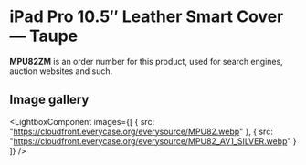 
# iPad Pro 10.5″ Leather Smart Cover — Taupe

<Callout type='info' emoji='👉🏻'>**MPU82ZM** is an order number for this product, used for search engines, auction websites and such.</Callout>

## Image gallery

<LightboxComponent
    images={[
      {
        src: "https://cloudfront.everycase.org/everysource/MPU82.webp"
      },
      {
        src: "https://cloudfront.everycase.org/everysource/MPU82_AV1_SILVER.webp"
      }
    ]}
  />
